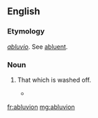 ==English==

===Etymology===
{{etyl|LL.|en}} ''[[abluvio]]''. See [[abluent]].

===Noun===
{{en-noun|-}}

# {{label|en|obsolete|rare}} That which is washed off.
#* {{quote-book|year=1821|author=Timothy Dwight|title=Travels in New York and New England|url=http://books.google.com/books?id=MHIUAAAAYAAJ&pg=PA57&img=1&zoom=3&hl=en&sig=ACfU3U1CEB0UIGIwACWkcWpZwN9j-n2QPQ&ci=123%2C507%2C807%2C353&edge=0|volume=II|page=57|passage=This interval has been greatly extended towards Hadley since the settlement of this country. Several considerable lots have been washed away from the Hadley shore within sixty or seventy years and tracts equally large have been added to the Hatfield shore. It cannot be wondered at that this process of alluvion and '''abluvion''' which has gone on ever since the deluge or perhaps more correctly ever since Connecticut river broke down the ancient mound between Mount Tom and Mount Holyoke should produce even greater changes than these.}}

[[fr:abluvion]]
[[mg:abluvion]]